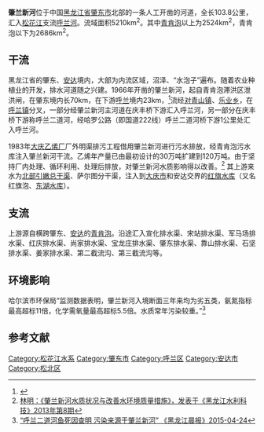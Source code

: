 '''肇兰新河'''位于中国[[黑龙江省|黑龙江省]][[肇东市|肇东市]]北部的一条人工开凿的河道，全长103.8公里，汇入[[松花江|松花江]]支流[[呼兰河|呼兰河]]。流域面积5210km<sup>2</sup>。其中[[青肯泡|青肯泡]]以上为2524km<sup>2</sup>，青肯泡以下为2686km<sup>2</sup>。
== 干流 ==
黑龙江省的肇东、[[安达|安达]]境内，大部为内流区域，沼泽、“水泡子”遍布。随着农业种植业的开发，排水河道随之兴建。1966年开凿的肇兰新河，起自青肯泡滞洪区泄洪闸，在肇东境内长70km，在下游[[呼兰|呼兰]]境内23km，<ref>{{Cite web |url=http://news.sina.com.cn/c/2015-09-20/doc-ifxhytxr3779908.shtml |title=黑龙江93公里长人工河遭污染数十年未得到治理,《北京晨报》2015年09月20日 |accessdate=2015-09-20 |archive-date=2015-10-02 |archive-url=https://web.archive.org/web/20151002133045/http://news.sina.com.cn/c/2015-09-20/doc-ifxhytxr3779908.shtml |dead-url=no }}</ref>流经[[对青山镇|对青山镇]]、[[乐业乡|乐业乡]]，在[[呼兰镇|呼兰镇]]分叉，一部分经肇兰新河主河道在庆丰桥下游汇入呼兰河，另一部分在庆丰桥下游称呼兰二道河，经哈罗公路（即国道222线）呼兰二道河桥下游1公里处汇入呼兰河。 

1983年[[大庆石化公司|大庆乙烯厂]]厂外明渠排污工程借用肇兰新河进行污水排放，经青肯泡污水库注入肇兰新河干流。乙烯年产量已由最初设计的30万吨扩建到120万吨。由于坚持厂内处理、循环利用、处理后排放，对肇兰新河水质影响得以改善。<ref>[http://wenku.baidu.com/link?url=PcoezYxzkRzMaqL8y4DoTEyNiA4FxCX_AeOVUgS9VMx35mLY1T-AbtE3oKD0hJ6POW2gLK4fnUaPTXHXh7Ntpq1xdh3smsj5yfdkxxTsPES   林明：《肇兰新河水质状况与改善水环境质量措施》，发表于《黑龙江水利科技》2013年第8期]</ref>
其上游来水为[[北部引嫩总干渠|北部引嫩总干渠]]、萨尔图分干渠，注入到[[大庆市|大庆市]]和安达交界的[[红旗水库|红旗水库]]（又名红旗泡、[[东湖水库|东湖水库]]）。
== 支流 ==
上游源自横跨肇东、[[安达|安达]]的[[青肯泡|青肯泡]]。沿途汇入宣化排水渠、宋站排水渠、军马场排水渠、红庆排水渠、尚家排水渠、宝龙庄排水渠、肇东排水渠、靠山排水渠、石坚排水渠、姜家排水渠、第二截流沟、第三截流沟等。
== 环境影响 == 
哈尔滨市环保局“监测数据表明，肇兰新河入境断面三年来均为劣五类，氨氮指标最高超标11倍，化学需氧量最高超标5.5倍。水质常年污染较重。”<ref>[http://hlj.sina.com.cn/news/m/2015-04-24/detail-ichmifpy9607529.shtml “呼兰二道河鱼死因查明 污染来源于肇兰新河” 《黑龙江晨报》2015-04-24]{{Dead link|date=2019年11月 |bot=InternetArchiveBot |fix-attempted=yes }}</ref>
==参考文献==
<references/>
{{黑龙江}} 
[[Category:松花江水系|Category:松花江水系]]
[[Category:肇东市|Category:肇东市]] 
[[Category:呼兰区|Category:呼兰区]]
[[Category:安达市|Category:安达市]]
[[Category:松北区|Category:松北区]]